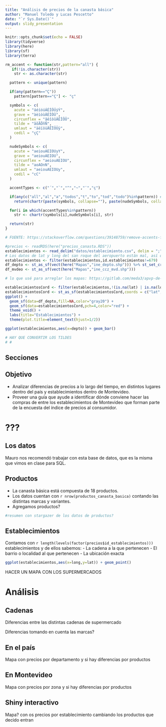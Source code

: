 ```yaml
---
title: "Análisis de precios de la canasta básica"
author: "Manuel Toledo y Lucas Pescetto"
date: "`r Sys.Date()`"
output: slidy_presentation
---
```


```r
knitr::opts_chunk$set(echo = FALSE)
library(tidyverse)
library(here)
library(sf)
library(terra)
```

```r
rm_accent <- function(str,pattern="all") {
   if(!is.character(str))
    str <- as.character(str)

  pattern <- unique(pattern)

  if(any(pattern=="Ç"))
    pattern[pattern=="Ç"] <- "ç"

  symbols <- c(
    acute = "áéíóúÁÉÍÓÚýÝ",
    grave = "àèìòùÀÈÌÒÙ",
    circunflex = "âêîôûÂÊÎÔÛ",
    tilde = "ãõÃÕñÑ",
    umlaut = "äëïöüÄËÏÖÜÿ",
    cedil = "çÇ"
  )

  nudeSymbols <- c(
    acute = "aeiouAEIOUyY",
    grave = "aeiouAEIOU",
    circunflex = "aeiouAEIOU",
    tilde = "aoAOnN",
    umlaut = "aeiouAEIOUy",
    cedil = "cC"
  )

  accentTypes <- c("´","`","^","~","¨","ç")

  if(any(c("all","al","a","todos","t","to","tod","todo")%in%pattern)) # opcao retirar todos
    return(chartr(paste(symbols, collapse=""), paste(nudeSymbols, collapse=""), str))

  for(i in which(accentTypes%in%pattern))
    str <- chartr(symbols[i],nudeSymbols[i], str) 

  return(str)
}

# FUENTE: https://stackoverflow.com/questions/39148759/remove-accents-from-a-dataframe-column-in-r
```

```r
#precios <- readRDS(here("precios_canasta.RDS"))
establecimientos <- read_delim("datos/establecimiento.csv", delim = ";",locale = readr::locale(encoding = "latin1")) |> mutate(lat=as.numeric(sub(',','.',lat,fixed=T)),long=as.numeric(sub(',','.',long,fixed=T)))
# Los datos de lat y long del san roque del aeropuerto están mal, así que hay que cambiarlos
establecimientos <- filter(establecimientos,id.establecimientos!=679)
df_depto <- st_as_sf(vect(here("Mapas","ine_depto.shp"))) %>% st_set_crs(5382) %>%  st_transform(4326)
df_mvdeo <- st_as_sf(vect(here("Mapas","ine_ccz_mvd.shp")))


```

```r
# lo que usé para arreglar los mapas: https://gitlab.com/meda3/apvp-de-transitos-en-uruguay/-/blob/master/app.R
```


```r
establecimientosCord <- filter(establecimientos,!(is.na(lat) | is.na(long))) %>% filter(long<(-30) & long>(-35))
establecimientosCord <- st_as_sf(establecimientosCord,coords = c("lat", "long")) %>% st_set_crs(4326)
ggplot() + 
  geom_sf(data=df_depto,fill=NA,color="gray20") +
  geom_sf(data=establecimientosCord,pch=4,color="red") +
  theme_void() +
  labs(title="Establecimientos") +
  theme(plot.title=element_text(hjust=1/2))
```

```r
ggplot(establecimientos,aes(x=depto)) + geom_bar()

# HAY QUE CONVERTIR LOS TILDES
# #
```



## Secciones



## Objetivo

- Analizar diferencias de precios a lo largo del tiempo, en distintos lugares dentro del país y establecimientos dentro de Montevideo.
- Proveer una guía que ayude a identificar dónde conviene hacer las compras de entre los establecimientos de Montevideo que forman parte de la encuesta del índice de precios al consumidor.

# ???

## Los datos

Mauro nos recomendó trabajar con esta base de datos, que es la misma que vimos en clase para SQL.


## Productos

- La canasta básica está compuesta de 18 productos.
- Los datos cuentan con `r nrow(productos_canasta_basica)` contando las distintas marcas y variantes.
- Agregamos productos?


```r
#resumen con stargazer de los datos de productos?
```


## Establecimientos

Contamos con `r length(levels(factor(precios$id_establecimientos)))` establecimientos y de ellos sabemos:
- La cadena a la que pertenecen
- El barrio o localidad al que pertenecen
- La ubicación exacta



```r
ggplot(establecimientos,aes(x=long,y=lat)) + geom_point()
```

HACER UN MAPA CON LOS SUPERMERCADOS

# Análisis

## Cadenas

Diferencias entre las distintas cadenas de supermercado

Diferencias tomando en cuenta las marcas?

## En el país

Mapa con precios por departamento y si hay diferencias por productos

## En Montevideo

Mapa con precios por zona y si hay diferencias por productos

## Shiny interactivo

Mapa? con os precios por establecimiento cambiando los productos que decido entran
